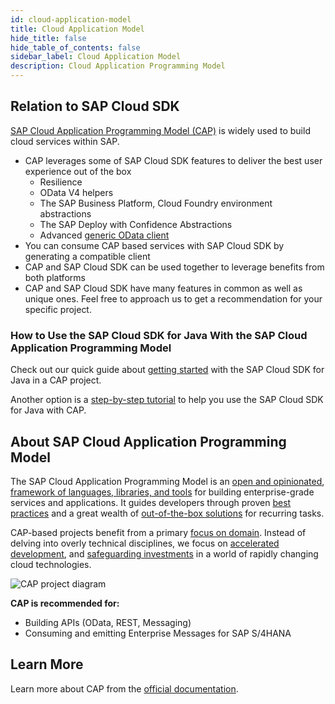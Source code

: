 ```yaml
---
id: cloud-application-model
title: Cloud Application Model
hide_title: false
hide_table_of_contents: false
sidebar_label: Cloud Application Model
description: Cloud Application Programming Model
---
```


## Relation to SAP Cloud SDK

[SAP Cloud Application Programming Model (CAP)](https://cap.cloud.sap/docs/) is widely used to build cloud services within SAP.

- CAP leverages some of SAP Cloud SDK features to deliver the best user experience out of the box
  - Resilience
  - OData V4 helpers
  - The SAP Business Platform, Cloud Foundry environment abstractions
  - The SAP Deploy with Confidence Abstractions
  - Advanced [generic OData client](../java/features/odata/generic-odata-client.mdx)
- You can consume CAP based services with SAP Cloud SDK by generating a compatible client
- CAP and SAP Cloud SDK can be used together to leverage benefits from both platforms
- CAP and SAP Cloud SDK have many features in common as well as unique ones.
  Feel free to approach us to get a recommendation for your specific project.

### How to Use the SAP Cloud SDK for Java With the SAP Cloud Application Programming Model

Check out our quick guide about [getting started](/docs/java/guides/cap-sdk-integration) with the SAP Cloud SDK for Java in a CAP project.

Another option is a [step-by-step tutorial](https://developers.sap.com/tutorials/cloudsdk-integrate-cap.html) to help you use the SAP Cloud SDK for Java with CAP.

## About SAP Cloud Application Programming Model

The SAP Cloud Application Programming Model is an [open and opinionated](https://cap.cloud.sap/docs/about/#design-principles), [framework of languages, libraries, and tools](https://cap.cloud.sap/docs/about/#design-principles) for building enterprise-grade services and applications.
It guides developers through proven [best practices](https://cap.cloud.sap/docs/about/#best-practices) and a great wealth of [out-of-the-box solutions](https://cap.cloud.sap/docs/about/features) for recurring tasks.

CAP-based projects benefit from a primary [focus on domain](https://cap.cloud.sap/docs/about/#domain-models). Instead of delving into overly technical disciplines, we focus on [accelerated development](https://cap.cloud.sap/docs/about/#grow-as-you-go), and [safeguarding investments](https://cap.cloud.sap/docs/about/#platform-agnostic) in a world of rapidly changing cloud technologies.

![CAP project diagram](https://cap.cloud.sap/docs/assets/overview.png)

**CAP is recommended for:**

- Building APIs (OData, REST, Messaging)
- Consuming and emitting Enterprise Messages for SAP S/4HANA

## Learn More

Learn more about CAP from the [official documentation](https://cap.cloud.sap/docs/).
